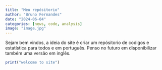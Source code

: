 ```yaml
---
title: "Meu repósitorio"
author: "Bruno Fernandes"
date: "2024-06-04"
categories: [news, code, analysis]
image: "image.jpg"
---
```


Sejam bem vindos, a ideia do site é criar um repósitorio de codigos e estatística para todos e em português. Penso no futuro em disponibilizar também uma versão em inglês.

```r
print("welcome to site")
```
